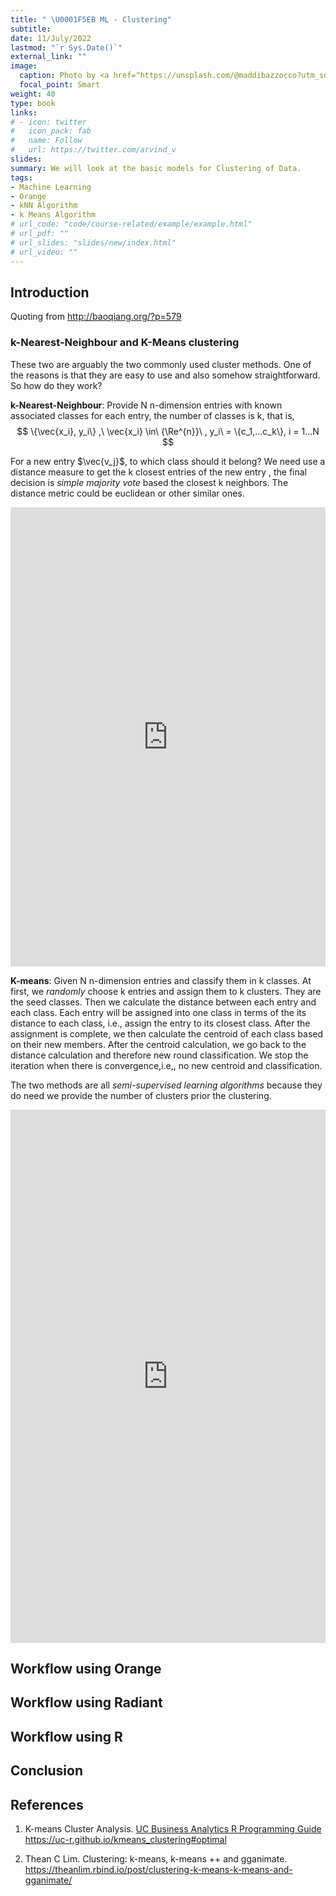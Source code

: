 ```yaml
---
title: " \U0001F5EB ML - Clustering"
subtitle: 
date: 11/July/2022
lastmod: "`r Sys.Date()`"
external_link: ""
image:
  caption: Photo by <a href="https://unsplash.com/@maddibazzocco?utm_source=unsplash&utm_medium=referral&utm_content=creditCopyText">Maddi Bazzocco</a> on <a href="https://unsplash.com/s/photos/groceries?utm_source=unsplash&utm_medium=referral&utm_content=creditCopyText">Unsplash</a>
  focal_point: Smart
weight: 40
type: book
links:
# - icon: twitter
#   icon_pack: fab
#   name: Follow
#   url: https://twitter.com/arvind_v
slides:
summary: We will look at the basic models for Clustering of Data.
tags:
- Machine Learning
- Orange
- kNN Algorithm
- k Means Algorithm
# url_code: "code/course-related/example/example.html"
# url_pdf: ""
# url_slides: "slides/new/index.html"
# url_video: ""
---
```


## Introduction

Quoting from <http://baoqiang.org/?p=579>

### k-Nearest-Neighbour and K-Means clustering
These two are arguably the two commonly used cluster methods. One of the reasons is that they are easy to use and also somehow straightforward. 
So how do they work?  

**k-Nearest-Neighbour**:
Provide N n-dimension entries with known associated classes for each 
entry, the number of classes is k, that is, 
$$
\{\vec{x_i}, y_i\} ,\ \vec{x_i} \in\ {\Re^{n}}\ , y_i\ = \{c_1,...c_k\}, 
i = 1...N
$$

For a new entry $\vec{v_j}$, to which class should it belong? We need use
a distance measure to get the k closest entries of the new entry 
\vec{v_{j}}, the final decision is *simple majority vote* based the 
closest k neighbors. The distance metric could be euclidean or other 
similar ones.  

<iframe width="100%" height="735" frameborder="0"
  src="https://observablehq.com/embed/16bc2b3dcb13d1cd@289?cells=viewof+numTrain%2Cviewof+k%2CPlot"></iframe>
  

**K-means**:
Given N n-dimension entries and classify them in k classes. At first, we *randomly* choose k entries and assign them to k clusters. They are the 
seed classes. Then we calculate the distance between each entry and each class. Each entry will be assigned into one class in terms of the its distance to each class, i.e., assign the entry to its closest class. 
After the assignment is complete, we then calculate the centroid of each class based on their new members. After the centroid calculation, we go
back to the distance calculation and therefore new round classification.
We stop the iteration when there is convergence,i.e,, no new centroid 
and classification.

The two methods are all *semi-supervised learning algorithms* because they
do need we provide the number of clusters prior the clustering.

<iframe width="100%" height="853" frameborder="0"
  src="https://observablehq.com/embed/ab4e983a61997013?cells=viewof+seed%2Cviewof+spread%2Cviewof+num_centroids%2Cviewof+selection%2Cviewof+stepslider"></iframe>
  

## Workflow using Orange




## Workflow using Radiant



## Workflow using R


## Conclusion


## References

1. K-means Cluster Analysis. [UC Business Analytics R Programming Guide](https://uc-r.github.io/) <https://uc-r.github.io/kmeans_clustering#optimal>

1. Thean C Lim. Clustering: k-means, k-means ++ and gganimate. <https://theanlim.rbind.io/post/clustering-k-means-k-means-and-gganimate/>
